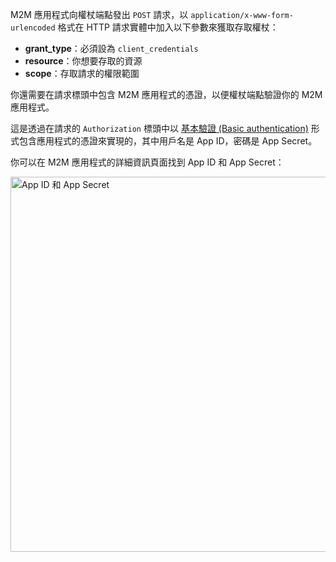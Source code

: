 M2M 應用程式向權杖端點發出 `POST` 請求，以 `application/x-www-form-urlencoded` 格式在 HTTP 請求實體中加入以下參數來獲取存取權杖：

- **grant_type**：必須設為 `client_credentials`
- **resource**：你想要存取的資源
- **scope**：存取請求的權限範圍

你還需要在請求標頭中包含 M2M 應用程式的憑證，以便權杖端點驗證你的 M2M 應用程式。

這是透過在請求的 `Authorization` 標頭中以 [基本驗證 (Basic authentication)](https://developer.mozilla.org/en-US/docs/Web/HTTP/Headers/Authorization#basic_authentication) 形式包含應用程式的憑證來實現的，其中用戶名是 App ID，密碼是 App Secret。

你可以在 M2M 應用程式的詳細資訊頁面找到 App ID 和 App Secret：

<img alt="App ID 和 App Secret" src="/img/assets/app-id-secret.png" width="600px" />

